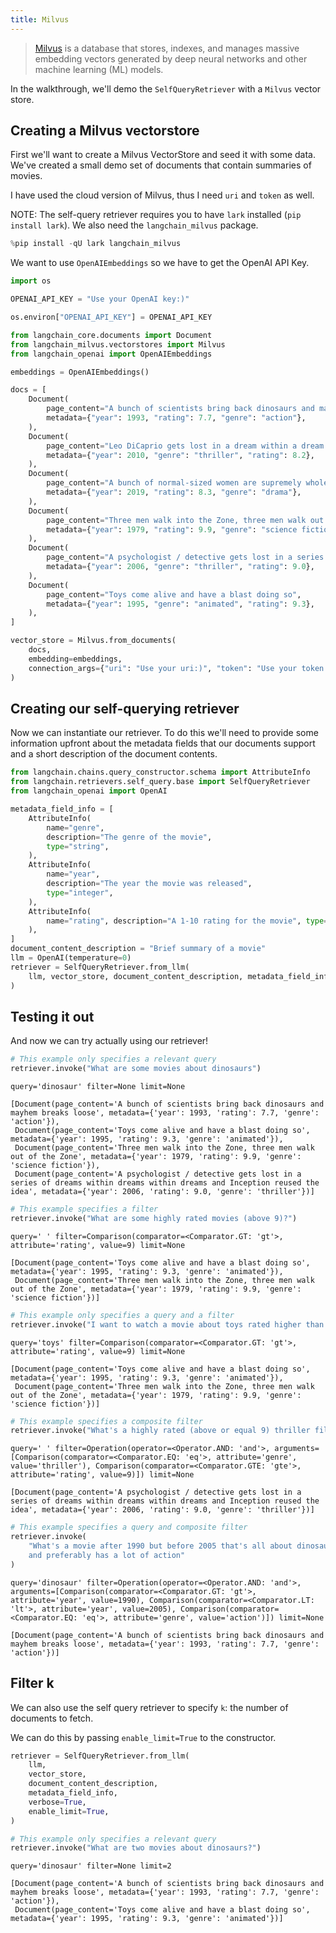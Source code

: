 ```yaml
---
title: Milvus
---
```


>[Milvus](https://milvus.io/docs/overview.md) is a database that stores, indexes, and manages massive embedding vectors generated by deep neural networks and other machine learning (ML) models.

In the walkthrough, we'll demo the `SelfQueryRetriever` with a `Milvus` vector store.

## Creating a Milvus vectorstore

First we'll want to create a Milvus VectorStore and seed it with some data. We've created a small demo set of documents that contain summaries of movies.

I have used the cloud version of Milvus, thus I need `uri` and `token` as well.

NOTE: The self-query retriever requires you to have `lark` installed (`pip install lark`). We also need the `langchain_milvus` package.

```python
%pip install -qU lark langchain_milvus
```

We want to use `OpenAIEmbeddings` so we have to get the OpenAI API Key.

```python
import os

OPENAI_API_KEY = "Use your OpenAI key:)"

os.environ["OPENAI_API_KEY"] = OPENAI_API_KEY
```

```python
from langchain_core.documents import Document
from langchain_milvus.vectorstores import Milvus
from langchain_openai import OpenAIEmbeddings

embeddings = OpenAIEmbeddings()
```

```python
docs = [
    Document(
        page_content="A bunch of scientists bring back dinosaurs and mayhem breaks loose",
        metadata={"year": 1993, "rating": 7.7, "genre": "action"},
    ),
    Document(
        page_content="Leo DiCaprio gets lost in a dream within a dream within a dream within a ...",
        metadata={"year": 2010, "genre": "thriller", "rating": 8.2},
    ),
    Document(
        page_content="A bunch of normal-sized women are supremely wholesome and some men pine after them",
        metadata={"year": 2019, "rating": 8.3, "genre": "drama"},
    ),
    Document(
        page_content="Three men walk into the Zone, three men walk out of the Zone",
        metadata={"year": 1979, "rating": 9.9, "genre": "science fiction"},
    ),
    Document(
        page_content="A psychologist / detective gets lost in a series of dreams within dreams within dreams and Inception reused the idea",
        metadata={"year": 2006, "genre": "thriller", "rating": 9.0},
    ),
    Document(
        page_content="Toys come alive and have a blast doing so",
        metadata={"year": 1995, "genre": "animated", "rating": 9.3},
    ),
]

vector_store = Milvus.from_documents(
    docs,
    embedding=embeddings,
    connection_args={"uri": "Use your uri:)", "token": "Use your token:)"},
)
```

## Creating our self-querying retriever

Now we can instantiate our retriever. To do this we'll need to provide some information upfront about the metadata fields that our documents support and a short description of the document contents.

```python
from langchain.chains.query_constructor.schema import AttributeInfo
from langchain.retrievers.self_query.base import SelfQueryRetriever
from langchain_openai import OpenAI

metadata_field_info = [
    AttributeInfo(
        name="genre",
        description="The genre of the movie",
        type="string",
    ),
    AttributeInfo(
        name="year",
        description="The year the movie was released",
        type="integer",
    ),
    AttributeInfo(
        name="rating", description="A 1-10 rating for the movie", type="float"
    ),
]
document_content_description = "Brief summary of a movie"
llm = OpenAI(temperature=0)
retriever = SelfQueryRetriever.from_llm(
    llm, vector_store, document_content_description, metadata_field_info, verbose=True
)
```

## Testing it out

And now we can try actually using our retriever!

```python
# This example only specifies a relevant query
retriever.invoke("What are some movies about dinosaurs")
```

```output
query='dinosaur' filter=None limit=None
```

```output
[Document(page_content='A bunch of scientists bring back dinosaurs and mayhem breaks loose', metadata={'year': 1993, 'rating': 7.7, 'genre': 'action'}),
 Document(page_content='Toys come alive and have a blast doing so', metadata={'year': 1995, 'rating': 9.3, 'genre': 'animated'}),
 Document(page_content='Three men walk into the Zone, three men walk out of the Zone', metadata={'year': 1979, 'rating': 9.9, 'genre': 'science fiction'}),
 Document(page_content='A psychologist / detective gets lost in a series of dreams within dreams within dreams and Inception reused the idea', metadata={'year': 2006, 'rating': 9.0, 'genre': 'thriller'})]
```

```python
# This example specifies a filter
retriever.invoke("What are some highly rated movies (above 9)?")
```

```output
query=' ' filter=Comparison(comparator=<Comparator.GT: 'gt'>, attribute='rating', value=9) limit=None
```

```output
[Document(page_content='Toys come alive and have a blast doing so', metadata={'year': 1995, 'rating': 9.3, 'genre': 'animated'}),
 Document(page_content='Three men walk into the Zone, three men walk out of the Zone', metadata={'year': 1979, 'rating': 9.9, 'genre': 'science fiction'})]
```

```python
# This example only specifies a query and a filter
retriever.invoke("I want to watch a movie about toys rated higher than 9")
```

```output
query='toys' filter=Comparison(comparator=<Comparator.GT: 'gt'>, attribute='rating', value=9) limit=None
```

```output
[Document(page_content='Toys come alive and have a blast doing so', metadata={'year': 1995, 'rating': 9.3, 'genre': 'animated'}),
 Document(page_content='Three men walk into the Zone, three men walk out of the Zone', metadata={'year': 1979, 'rating': 9.9, 'genre': 'science fiction'})]
```

```python
# This example specifies a composite filter
retriever.invoke("What's a highly rated (above or equal 9) thriller film?")
```

```output
query=' ' filter=Operation(operator=<Operator.AND: 'and'>, arguments=[Comparison(comparator=<Comparator.EQ: 'eq'>, attribute='genre', value='thriller'), Comparison(comparator=<Comparator.GTE: 'gte'>, attribute='rating', value=9)]) limit=None
```

```output
[Document(page_content='A psychologist / detective gets lost in a series of dreams within dreams within dreams and Inception reused the idea', metadata={'year': 2006, 'rating': 9.0, 'genre': 'thriller'})]
```

```python
# This example specifies a query and composite filter
retriever.invoke(
    "What's a movie after 1990 but before 2005 that's all about dinosaurs, \
    and preferably has a lot of action"
)
```

```output
query='dinosaur' filter=Operation(operator=<Operator.AND: 'and'>, arguments=[Comparison(comparator=<Comparator.GT: 'gt'>, attribute='year', value=1990), Comparison(comparator=<Comparator.LT: 'lt'>, attribute='year', value=2005), Comparison(comparator=<Comparator.EQ: 'eq'>, attribute='genre', value='action')]) limit=None
```

```output
[Document(page_content='A bunch of scientists bring back dinosaurs and mayhem breaks loose', metadata={'year': 1993, 'rating': 7.7, 'genre': 'action'})]
```

## Filter k

We can also use the self query retriever to specify `k`: the number of documents to fetch.

We can do this by passing `enable_limit=True` to the constructor.

```python
retriever = SelfQueryRetriever.from_llm(
    llm,
    vector_store,
    document_content_description,
    metadata_field_info,
    verbose=True,
    enable_limit=True,
)
```

```python
# This example only specifies a relevant query
retriever.invoke("What are two movies about dinosaurs?")
```

```output
query='dinosaur' filter=None limit=2
```

```output
[Document(page_content='A bunch of scientists bring back dinosaurs and mayhem breaks loose', metadata={'year': 1993, 'rating': 7.7, 'genre': 'action'}),
 Document(page_content='Toys come alive and have a blast doing so', metadata={'year': 1995, 'rating': 9.3, 'genre': 'animated'})]
```
